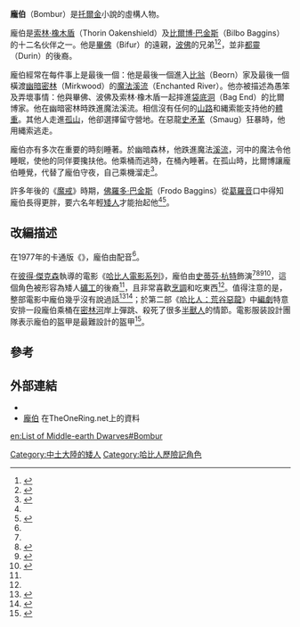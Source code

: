 {{NoteTA
|G1=LR
}}
{{Tolkienchar|
|image_character=
|image_caption=
|character_name=龐伯
|character_alias=
|character_title=
|character_race=[[矮人_(中土大陸)|矮人]]
|character_gender=男性
|character_culture= 都靈部族
|character_realm=
|character_actor=[[史蒂芬·杭特|史蒂芬·杭特]]
|Book(s)=《[[哈比人歷險記|哈比人歷險記]]》
}}
'''龐伯'''（Bombur）是[[托爾金|托爾金]]小說的虛構人物。

龐伯是[[索林·橡木盾|索林·橡木盾]]（Thorin Oakenshield）及[[比爾博·巴金斯|比爾博·巴金斯]]（Bilbo Baggins）的十二名伙伴之一。他是[[畢佛|畢佛]]（Bifur）的遠親，[[波佛|波佛]]的兄弟<ref name=":1">{{Cite web|url=http://www.imdb.com/character/ch0153318/|title=Bombur (Character)|accessdate=2018-04-25|publisher=IMDB|archiveurl=https://web.archive.org/web/20170223172354/http://www.imdb.com/character/ch0153318/|archivedate=2017-02-23}}</ref><ref>{{Cite web|url=http://www.glyphweb.com/arda/b/bombur.html|title=Bombur|accessdate=2018-04-25|publisher=阿爾達百科全書|language=en-GB|archive-date=2021-03-23|archive-url=https://web.archive.org/web/20210323210456/http://www.glyphweb.com/arda/b/bombur.html|dead-url=no}}</ref>，並非[[都靈_(中土大陸)|都靈]]（Durin）的後裔。

龐伯經常在每件事上是最後一個：他是最後一個進入[[比翁|比翁]]（Beorn）家及最後一個橫渡[[幽暗密林|幽暗密林]]（Mirkwood）的[[魔法溪流|魔法溪流]]（Enchanted River）。他亦被描述為愚笨及弄壞事情：他與畢佛、波佛及索林·橡木盾一起摔進[[袋底洞|袋底洞]]（Bag End）的比爾博家。他在幽暗密林時跌進魔法溪流。相信沒有任何的[[山道|山路]]和縄索能支持他的[[體重|體重]]。其他人走進[[孤山_(托爾金小說)|孤山]]，他卻選擇留守營地。在惡龍[[史矛革|史矛革]]（Smaug）狂暴時，他用縄索逃走。

龐伯亦有多次在重要的時刻睡著。於幽暗森林，他跌進魔法[[溪流|溪流]]，河中的魔法令他睡眠，使他的同伴要攙扶他。他乘桶而逃時，在桶內睡著。在孤山時，比爾博讓龐伯睡覺，代替了龐伯守夜，自己乘機溜走<ref name=":2">{{Cite news|url=http://www.theonering.net/torwp/the-hobbit/characters/bombur/|title=Bombur|date=2010-11-08|newspaper=TheOneRing.net|accessdate=2018-04-25|language=en-US|archive-date=2021-02-27|archive-url=https://web.archive.org/web/20210227004704/https://www.theonering.net/torwp/the-hobbit/characters/bombur/|dead-url=no}}</ref>。

許多年後的《[[魔戒|魔戒]]》時期，[[佛羅多·巴金斯|佛羅多·巴金斯]]（Frodo Baggins）從[[葛羅音|葛羅音]]口中得知龐伯長得更胖，要六名年輕[[矮人_(中土大陸)|矮人]]才能抬起他<ref name=":2" /><ref name=":0">{{Cite book|title=魔戒首部曲：魔戒現身|last=托爾金|publisher=聯經|year=2012年12月|isbn=978-957-08-4100-8|location=臺北}}</ref>。

== 改編描述 ==
在1977年的卡通版《{{le|哈比人 (1977年電影)|The Hobbit (1977 film)|哈比人}}》，龐伯由{{le|保羅·弗里茲|Paul Frees}}配音<ref name=":1" />。

在[[彼得·傑克森|彼得·傑克森]]執導的電影《[[哈比人電影系列|哈比人電影系列]]》，龐伯由[[史蒂芬·杭特|史蒂芬·杭特]]飾演<ref name=":1" /><ref>{{Cite web|url=http://ent.sina.com.cn/m/f/2011-07-19/10193363216.shtml|title=《霍比特人》矮人首领亮相 矮人全家福曝光(图)|accessdate=2018-04-25|date=2011-07-19|publisher=新浪网|archive-date=2018-11-20|archive-url=https://web.archive.org/web/20181120095648/http://ent.sina.com.cn/m/f/2011-07-19/10193363216.shtml|dead-url=no}}</ref><ref name=":3">{{Cite news|url=http://herocomplex.latimes.com/movies/hobbit-stephen-hunter-on-bomburs-blubber-dwarf-boot-camp/#/0|title=‘Hobbit’: Stephen Hunter on Bombur’s blubber, dwarf boot camp|date=2012-12-10|work=|newspaper=Los Angeles Times|accessdate=2018-04-25|language=en-US|archive-date=2018-04-26|archive-url=https://web.archive.org/web/20180426011828/http://herocomplex.latimes.com/movies/hobbit-stephen-hunter-on-bomburs-blubber-dwarf-boot-camp/#/0|dead-url=no}}</ref><ref>{{Cite news|url=http://www.theonering.net/torwp/2010/10/31/39979-torn-exclusive-an-interview-with-stephen-hunterbombur/|title=TORn Exclusive: an interview with Stephen Hunter/Bombur|date=2010-11-01|newspaper=TheOneRing.net|accessdate=2018-04-25|language=en-US|archive-date=2018-04-26|archive-url=https://web.archive.org/web/20180426011818/http://www.theonering.net/torwp/2010/10/31/39979-torn-exclusive-an-interview-with-stephen-hunterbombur/|dead-url=no}}</ref>，這個角色被形容為矮人[[礦工|礦工]]的後裔<ref name=":2" />，且非常喜歡[[烹調|烹調]]和吃東西<ref name=":3" />。值得注意的是，整部電影中龐伯幾乎沒有說過話<ref>{{Cite web|url=http://movie.mtime.com/51229/behind_the_scene.html|title=霍比特人：意外之旅 幕后揭秘|accessdate=2017-11-05|author=|date=|publisher=Mtime时光网|archive-url=https://web.archive.org/web/20171014071122/http://movie.mtime.com/51229/behind_the_scene.html|archive-date=2017-10-14|dead-url=yes}}</ref><ref>{{Cite web|url=https://www.stuff.co.nz/entertainment/the-hobbit-fan-fellowship-contest/10455822/10-facts-you-didn-t-know-about-The-Hobbit|title=10 facts you didn’t know about The Hobbit|accessdate=2018-04-25|work=Stuff|language=en|archive-date=2018-11-20|archive-url=https://web.archive.org/web/20181120140150/http://www.stuff.co.nz/entertainment/the-hobbit-fan-fellowship-contest/10455822/10-facts-you-didn-t-know-about-The-Hobbit|dead-url=no}}</ref>；於第二部《[[哈比人：荒谷惡龍|哈比人：荒谷惡龍]]》中[[編劇|編劇]]特意安排一段龐伯乘桶在[[密林河|密林河]]岸上彈跳、殺死了很多[[半獸人_(中土大陸)|半獸人]]的情節。電影服装設計團隊表示龐伯的盔甲是最難設計的盔甲<ref>{{Cite web|url=https://107cine.com/stream/60074/|title=中土世界的落幕——彼得杰克逊摄像机下《霍比特人》的世界如何展现【独家】|accessdate=2018-11-20|date=2015-01-23|publisher=影视工业网|archive-date=2019-09-15|archive-url=https://web.archive.org/web/20190915050436/https://107cine.com/stream/60074/|dead-url=yes}}</ref>。

== 參考 ==
{{Reflist|2}}

==外部連結==
* {{IMDb character|0153318}}{{en}}
* [http://www.theonering.net/torwp/the-hobbit/characters/bombur/ 龐伯] {{Wayback|url=http://www.theonering.net/torwp/the-hobbit/characters/bombur/ |date=20210227004704 }}在TheOneRing.net上的資料{{en}}

{{dwarves}}
{{哈比人歷險記}}

{{DEFAULTSORT:Bombur}}
[[Category:中土大陸的矮人|Category:中土大陸的矮人]]
[[Category:哈比人歷險記角色|Category:哈比人歷險記角色]]

[[en:List_of_Middle-earth_Dwarves#Bombur|en:List of Middle-earth Dwarves#Bombur]]